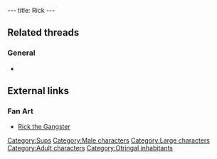 ---
title: Rick
---

{{Character|
Name=Rick|
Image=RICK.jpg|
Race=[[Sup]]|
Gender=Male|
Size=Large|
Age=Adult}}

==Related threads==
===General===
* {{thread|id=7112|title=The Godfather}}

==External links==
===Fan Art===
* [http://www.deviantart.com/view/21244940/ Rick the Gangster]

{{Stub}}

[[Category:Sups]]
[[Category:Male characters]]
[[Category:Large characters]]
[[Category:Adult characters]]
[[Category:Otringal inhabitants]]